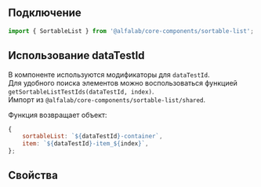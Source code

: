 
## Подключение

```jsx
import { SortableList } from '@alfalab/core-components/sortable-list';
```

## Использование dataTestId

В компоненте используются модификаторы для `dataTestId`.  
Для удобного поиска элементов можно воспользоваться функцией `getSortableListTestIds(dataTestId, index)`.  
Импорт из `@alfalab/core-components/sortable-list/shared`.

Функция возвращает объект:

```jsx
{
    sortableList: `${dataTestId}-container`, 
    item: `${dataTestId}-item_${index}`,
};
```

## Свойства

<ArgsTable of={SortableList} />
